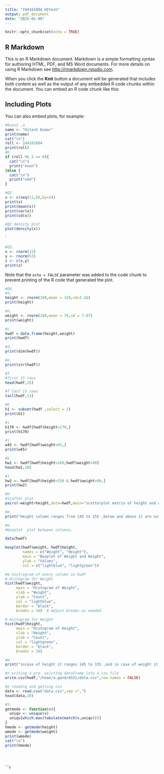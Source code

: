 ```yaml
---
title: "244161004_HItesh"
output: pdf_document
date: "2025-01-09"
---
```


```r
knitr::opts_chunk$set(echo = TRUE)
```

## R Markdown

This is an R Markdown document. Markdown is a simple formatting syntax for authoring HTML, PDF, and MS Word documents. For more details on using R Markdown see <http://rmarkdown.rstudio.com>.

When you click the **Knit** button a document will be generated that includes both content as well as the output of any embedded R code chunks within the document. You can embed an R code chunk like this:


## Including Plots

You can also embed plots, for example:

```r
#Ques1 .a
name <- "Hitesh Kumar"
print(name)
cat("\n")
roll <- 244161004
print(roll)
#b 
if (roll %% 2 == 0){
  cat("\n")
  print("even")
}else {
  cat("\n")
  print("odd")
}
```

```r
#Q2.
x <- c(seq(11,56,by=2))
print(x)
print(mean(x))
print(var(x))
print(sd(x))
```


```r
#Q2 density plot
plot(density(x))

```

`
```r
#Q3.
x <- rnorm(12)
y <- rnorm(53)
z <- c(x,y)
print(z)
```


Note that the `echo = FALSE` parameter was added to the code chunk to prevent printing of the R code that generated the plot.
```r
#Q4.
#a.
height <- rnorm(100,mean = 150,sd=3.16)
print(height)
```
```r
#b.
weight <- rnorm(100,mean = 70,sd = 7.07)
print(weight)
```
```r
#c.
hwdf = data.frame(height,weight)
print(hwdf)
```
```r
#d.
print(dim(hwdf))
```
```r
#e.
print(str(hwdf))
```
```r
#f
#first 15 rows
head(hwdf,15)
```


```r
#f last 13 rows
tail(hwdf,13)
```


```r
#h
h1 <- subset(hwdf ,select = 1)
print(h1)
```


```r
#i 
h170 <- hwdf[hwdf$height>170,]
print(h170)
```
```r
#j
w45 <- hwdf[hwdf$weight<45,]
print(w45)
```
```r
#k
hw1 <- hwdf[hwdf$height>160,hwdf$weight>90]
head(hw1,10)
```
```r
#l
hw2 <- hwdf[hwdf$height<150 & hwdf$weight>80,]
print(hw2)
```


```r
#m
#scatter plot 
pairs(~weight+height,data=hwdf,main="scatterplot matrix of height and width")
```


```r
#m 
print("Height column ranges from 145 to 155 ,below and above it are outliers")
```


```r
#m
#boxplot  plot between columns.

data(hwdf)

boxplot(hwdf$weight, hwdf$height, 
        names = c("Weight", "Height"), 
        main = "Boxplot of Weight and Height", 
        ylab = "Values", 
        col = c("lightblue", "lightgreen"))

```
```r
#m histrogram of every column in hwdf
# Histogram for Weight
hist(hwdf$weight, 
     main = "Histogram of Weight", 
     xlab = "Weight", 
     ylab = "Count", 
     col = "lightblue", 
     border = "black", 
     breaks = 10)  # Adjust breaks as needed

# Histogram for Height
hist(hwdf$height, 
     main = "Histogram of Height", 
     xlab = "Height", 
     ylab = "Count", 
     col = "lightgreen", 
     border = "black", 
     breaks = 10) 

```


```r
#m 
print("incase of height it ranges 145 to 155 ,and in case of weight it ranges from 55 to 85")
```


```r
#n writing a pre- existing dataframe into a csv file 
write.csv(hwdf,"/home/a.gond/ASS1/data.csv",row.names = FALSE)
```


```r
#o reading and getting csv
data <- read.csv("data.csv",sep =",")
head(data,10)
```
```r
#5.
getmode <- function(v){
  uniqv <- unique(v)
  uniqv[which.max(tabulate(match(v,uniqv)))]
}
hmode <- getmode(height)
wmode <- getmode(weight)
print(wmode)
cat("\n")
print(hmode)
```


```r
```


```r
```


```r
```


```r
